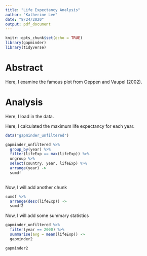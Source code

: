 ```yaml
---
title: "Life Expectancy Analysis"
author: "Katherine Lee"
date: "8/24/2020"
output: pdf_document
---
```


```r
knitr::opts_chunk$set(echo = TRUE)
library(gapminder)
library(tidyverse)
```

# Abstract 

Here, I examine the famous plot from Oeppen and Vaupel (2002). 

# Analysis

Here, I load in the data. 

Here, I calculated the maximum life expectancy for each year.

```r
data("gapminder_unfiltered")

gapminder_unfiltered %>% 
  group_by(year) %>%
  filter(lifeExp == max(lifeExp)) %>%
  ungroup %>%
  select(country, year, lifeExp) %>%
  arrange(year) ->
  sumdf
  

```

Now, I will add another chunk

```r

sumdf %>%
  arrange(desc(lifeExp)) ->
  sumdf2

```

Now, I will add some summary statistics 

```r

gapminder_unfiltered %>%
  filter(year == 2000) %>%
  summarise(avg = mean(lifeExp)) ->
  gapminder2

gapminder2



```

